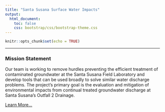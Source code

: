 ```yaml
---
title: "Santa Susana Surface Water Impacts"
output:
  html_document:
    toc: false
    css: bootstrap/css/bootstrap-theme.css
--- 
```


```r
knitr::opts_chunk$set(echo = TRUE)
```

***

### Mission Statement
Our team is working to remove hurdles preventing the efficient treatment of contaminated groundwater at the Santa Susana Field Laboratory and develop tools that can be used broadly to solve similar water discharge problems. The project's primary goal is the evaluation and mitigation of environmental impacts from continual treated groundwater discharge at Santa Susana's Outfall 2 Drainage.

<a href="about.html" class="btn btn-primary btn-md"><span class="glyphicon glyphicon-star" aria-hidden="true"></span> Learn More...</a>
